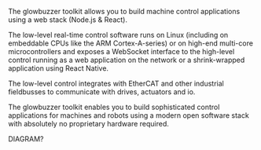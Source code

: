 The glowbuzzer toolkit allows you to build machine control applications using a web stack (Node.js & React).

The low-level real-time control software runs on Linux (including on embeddable CPUs like the ARM Cortex-A-series) or on high-end multi-core microcontrollers and exposes a WebSocket interface to the high-level control running as a web application on the network or a shrink-wrapped application using React Native.

The low-level control integrates with EtherCAT and other industrial fieldbusses to communicate with drives, actuators and io.

The glowbuzzer toolkit enables you to build sophisticated control applications for machines and robots using a modern open software stack with absolutely no proprietary hardware required.

DIAGRAM?
